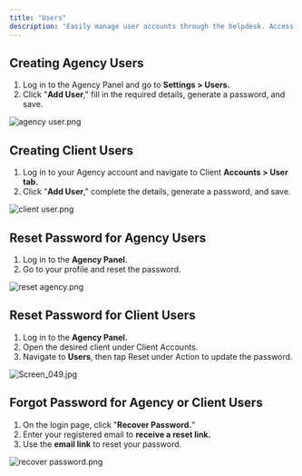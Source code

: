 ```yaml
---
title: "Users"
description: "Easily manage user accounts through the helpdesk. Access detailed profiles, track activity, and update permissions to deliver seamless support and efficient account handling."
---
```


## **Creating Agency Users**

1. Log in to the Agency Panel and go to **Settings \> Users.**
2. Click "**Add User**," fill in the required details, generate a password, and save.

![agency user.png](/images/agencyuser.png)

## **Creating Client Users**

1. Log in to your Agency account and navigate to Client **Accounts \> User tab.**
2. Click "**Add User**," complete the details, generate a password, and save.

![client user.png](/images/clientuser.png)

## **Reset Password for Agency Users**

1. Log in to the **Agency Panel.**
2. Go to your profile and reset the password.

![reset agency.png](/images/resetagency.png)

## **Reset Password for Client Users**

1. Log in to the **Agency Panel.**
2. Open the desired client under Client Accounts.
3. Navigate to **Users**, then tap Reset under Action to update the password.

![Screen_049.jpg](/images/Screen_049.jpg)

## **Forgot Password for Agency or Client Users**

1. On the login page, click "**Recover Password.**"
2. Enter your registered email to **receive a reset link.**
3. Use the **email link** to reset your password.

![recover password.png](/images/recoverpassword.png)